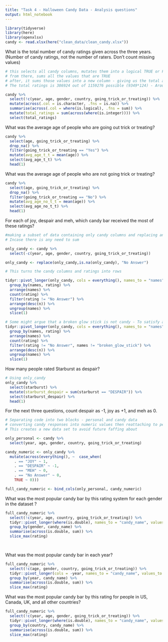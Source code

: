 ```yaml
---
title: "Task 4 - Halloween Candy Data - Analysis questions"
output: html_notebook
---
```



```r
library(tidyverse)
library(here)
library(openxlsx)
candy <- read.xlsx(here("clean_data/clean_candy.xlsx"))
```

What is the total number of candy ratings given across the three years. (Number of candy ratings, not the number of raters. Don’t count missing values)

```r
# this selects all candy columns, mutates them into a logical TRUE or FALSE depending on if they are NA or if they have values
# from there, sums all the values that are TRUE
# after, it sums those values into a new column - giving us the total amount of ratings
# The total ratings is 386924 out of 1159276 possible (9349*124) - Around 33%

candy %>% 
  select(!c(year, age, gender, country, going_trick_or_treating)) %>% 
  mutate(across(.col = is.character, .fns = is.na)) %>% 
  summarise(across(.col = where(is.logical), .fns = sum)) %>%
  mutate(total_ratings = sum(across(where(is.integer)))) %>% 
  select(total_ratings)
```

What was the average age of people who are going out trick or treating?

```r
candy %>% 
  select(age, going_trick_or_treating) %>% 
  drop_na() %>% 
  filter(going_trick_or_treating == "Yes") %>% 
  mutate(avg_age_t_t = mean(age)) %>% 
  select(avg_age_t_t) %>% 
  head(1)
```


What was the average age of people who are not going trick or treating?

```r
candy %>% 
  select(age, going_trick_or_treating) %>% 
  drop_na() %>% 
  filter(going_trick_or_treating == "No") %>% 
  mutate(avg_age_no_t_t = mean(age)) %>% 
  select(avg_age_no_t_t) %>% 
  head(1)
```


For each of joy, despair and meh, which candy bar received the most of these ratings?

```r
#making a subset of data containing only candy columns and replacing any NA's with characters "No Answer" 
# Incase there is any need to sum

only_candy <- candy %>% 
  select(-c(year, age, gender, country, going_trick_or_treating)) 

only_candy <- replace(only_candy,is.na(only_candy), "No Answer")

# This turns the candy columns and ratings into rows

tidyr::pivot_longer(only_candy, cols = everything(), names_to = "names", values_to = "rating") %>% 
  group_by(names, rating) %>% 
  arrange(names) %>% 
  count(rating) %>% 
  filter(rating != "No Answer") %>% 
  arrange(desc(n)) %>% 
  ungroup(names) %>% 
  slice(1)

# Some might argue that a broken glow stick is not candy - To satisfy any nitpickers, here is the answer if they are excluded
tidyr::pivot_longer(only_candy, cols = everything(), names_to = "names", values_to = "rating") %>% 
  group_by(names, rating) %>% 
  arrange(names) %>% 
  count(rating) %>% 
  filter(rating != "No Answer", names != "broken_glow_stick") %>% 
  arrange(desc(n)) %>% 
  ungroup(names) %>% 
  slice(1)


```

How many people rated Starburst as despair?

```r
# Using only_candy
only_candy %>% 
  select(starburst) %>% 
  mutate(starburst_despair = sum(starburst == "DESPAIR")) %>% 
  select(starburst_despair) %>% 
  head(1)
```


For the next three questions, count despair as -1, joy as +1, and meh as 0.
```r
# Separating code into two blocks - personal and candy data
# converting candy responses into numeric values then reattaching to personal data
# This creates a new data set to avoid future faffing about

only_personal <- candy %>% 
  select(year, age, gender, country, going_trick_or_treating)

candy_numeric <- only_candy %>%
  mutate(across(everything(), ~  case_when(
    . == "JOY" ~ 1,
    . == "DESPAIR" ~ -1,
    . == "MEH" ~ 0,
    . == "No Answer" ~ 0,
    TRUE ~ 0))) 

full_candy_numeric <- bind_cols(only_personal, candy_numeric)

```

What was the most popular candy bar by this rating system for each gender in the dataset ?

```r
full_candy_numeric %>%
  select(!c(year, age, country, going_trick_or_treating)) %>% 
  tidyr::pivot_longer(where(is.double), names_to = "candy_name", values_to = "rating") %>% 
  group_by(gender, candy_name) %>% 
  summarise(across(is.double, sum)) %>% 
  slice_max(rating)

  
```

What was the most popular candy bar in each year?


```r
full_candy_numeric %>%
  select(!c(age, gender, country, going_trick_or_treating)) %>% 
  tidyr::pivot_longer(cols = -year, names_to = "candy_name", values_to = "rating") %>% 
  group_by(year, candy_name) %>% 
  summarise(across(is.double, sum)) %>% 
  slice_max(rating)

```

What was the most popular candy bar by this rating for people in US, Canada, UK, and all other countries?

```r
full_candy_numeric %>%
  select(!c(year, age, gender, going_trick_or_treating)) %>% 
  tidyr::pivot_longer(where(is.double), names_to = "candy_name", values_to = "rating") %>% 
  group_by(country, candy_name) %>% 
  summarise(across(is.double, sum)) %>% 
  slice_max(rating)
```

